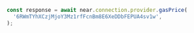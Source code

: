 ```js
const response = await near.connection.provider.gasPrice(
  '6RWmTYhXCzjMjoY3Mz1rfFcnBm8E6XeDDbFEPUA4sv1w',
);
```
